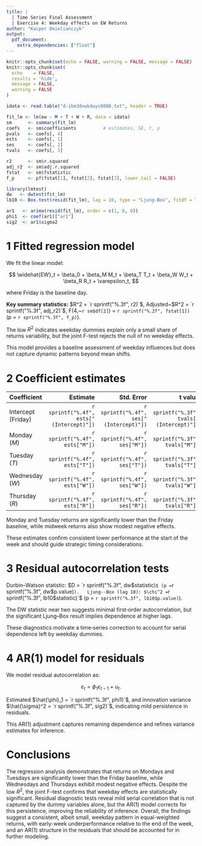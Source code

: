 ```yaml
---
title: |
  | Time Series Final Assessment
  | Exercise 4: Weekday effects on EW Returns
author: "Kacper Omieliańczyk"
output:
  pdf_document:
    extra_dependencies: ["float"]
---
```


```r
knitr::opts_chunk$set(echo = FALSE, warning = FALSE, message = FALSE)
knitr::opts_chunk$set(
  echo    = FALSE,
  results = 'hide',
  message = FALSE,
  warning = FALSE
)
```

```r
idata <- read.table("d-ibm3dxwkdays8008.txt", header = TRUE)

fit_lm <- lm(ew ~ M + T + W + R, data = idata)
sm      <- summary(fit_lm)
coefs   <- sm$coefficients          # estimates, SE, t, p
pvals   <- coefs[, 4]
ests    <- coefs[, 1]
ses     <- coefs[, 2]
tvals   <- coefs[, 3]

r2      <- sm$r.squared
adj_r2  <- sm$adj.r.squared
fstat   <- sm$fstatistic
f_p     <- pf(fstat[1], fstat[2], fstat[3], lower.tail = FALSE)

library(lmtest)
dw   <- dwtest(fit_lm)
lb10 <- Box.test(resid(fit_lm), lag = 10, type = "Ljung-Box", fitdf = length(coef(fit_lm)))

ar1   <- arima(resid(fit_lm), order = c(1, 0, 0))
phi1  <- coef(ar1)["ar1"]
sig2  <- ar1$sigma2
```

# 1 Fitted regression model

We fit the linear model:

$$
\widehat{EW}_t = \beta_0 + \beta_M M_t + \beta_T T_t + \beta_W W_t + \beta_R R_t + \varepsilon_t,
$$

where Friday is the baseline day.

**Key summary statistics:** $R^2 = `r sprintf("%.3f", r2)`$, Adjusted~$R^2 = `r sprintf("%.3f", adj_r2)`$, F(4,~`r sm$df[2]`) = `r sprintf("%.2f", fstat[1])` (p = `r sprintf("%.3f", f_p)`).

The low $R^2$ indicates weekday dummies explain only a small share of returns variability, but the joint F-test rejects the null of no weekday effects.

This model provides a baseline assessment of weekday influences but does not capture dynamic patterns beyond mean shifts.

# 2 Coefficient estimates

| Coefficient           | Estimate  | Std. Error | t value | $p$-value |
|:----------------------|----------:|-----------:|--------:|----------:|
| Intercept (Friday)    | `r sprintf("%.4f", ests["(Intercept)"])` | `r sprintf("%.4f", ses["(Intercept)"])` | `r sprintf("%.3f", tvals["(Intercept)"])` | `r sprintf("%.3f", pvals["(Intercept)"])` |
| Monday ($M$)          | `r sprintf("%.4f", ests["M"])`           | `r sprintf("%.4f", ses["M"])`           | `r sprintf("%.3f", tvals["M"])`           | `r sprintf("%.3f", pvals["M"])`           |
| Tuesday ($T$)         | `r sprintf("%.4f", ests["T"])`           | `r sprintf("%.4f", ses["T"])`           | `r sprintf("%.3f", tvals["T"])`           | `r sprintf("%.3f", pvals["T"])`           |
| Wednesday ($W$)       | `r sprintf("%.4f", ests["W"])`           | `r sprintf("%.4f", ses["W"])`           | `r sprintf("%.3f", tvals["W"])`           | `r sprintf("%.3f", pvals["W"])`           |
| Thursday ($R$)        | `r sprintf("%.4f", ests["R"])`           | `r sprintf("%.4f", ses["R"])`           | `r sprintf("%.3f", tvals["R"])`           | `r sprintf("%.3f", pvals["R"])`           |

Monday and Tuesday returns are significantly lower than the Friday baseline, while midweek returns also show modest negative effects.

These estimates confirm consistent lower performance at the start of the week and should guide strategic timing considerations.

# 3 Residual autocorrelation tests

Durbin--Watson statistic: $D = `r sprintf("%.3f", dw$statistic)`$ (p = `r sprintf("%.3f", dw$p.value)`).  
Ljung--Box (lag 10): $\chi^2 = `r sprintf("%.3f", lb10$statistic)`$ (p = `r sprintf("%.3f", lb10$p.value)`).

The DW statistic near two suggests minimal first‐order autocorrelation, but the significant Ljung–Box result implies dependence at higher lags.

These diagnostics motivate a time‐series correction to account for serial dependence left by weekday dummies.

# 4 AR(1) model for residuals

We model residual autocorrelation as:

$$
\varepsilon_t = \phi_1 \varepsilon_{t-1} + u_t.
$$

Estimated $\hat{\phi}_1 = `r sprintf("%.3f", phi1)`$, and innovation variance $\hat{\sigma}^2 = `r sprintf("%.3f", sig2)`$, indicating mild persistence in residuals.

This AR(1) adjustment captures remaining dependence and refines variance estimates for inference.

# Conclusions

The regression analysis demonstrates that returns on Mondays and Tuesdays are significantly lower than the Friday baseline, while Wednesdays and Thursdays exhibit modest negative effects. Despite the low $R^2$, the joint F-test confirms that weekday effects are statistically significant. Residual diagnostic tests reveal mild serial correlation that is not captured by the dummy variables alone, but the AR(1) model corrects for this persistence, improving the reliability of inference. Overall, the findings suggest a consistent, albeit small, weekday pattern in equal-weighted returns, with early-week underperformance relative to the end of the week, and an AR(1) structure in the residuals that should be accounted for in further modeling.
